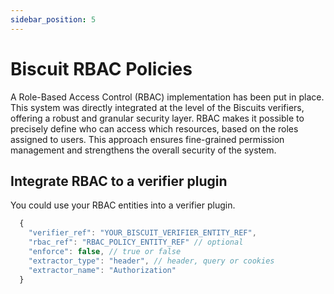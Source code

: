 ```yaml
---
sidebar_position: 5
---
```



# Biscuit RBAC Policies

A Role-Based Access Control (RBAC) implementation has been put in place. This system was directly integrated at the level of the Biscuits verifiers, offering a robust and granular security layer. RBAC makes it possible to precisely define who can access which resources, based on the roles assigned to users. This approach ensures fine-grained permission management and strengthens the overall security of the system.

## Integrate RBAC to a verifier plugin

You could use your RBAC entities into a verifier plugin.

```js
  {
    "verifier_ref": "YOUR_BISCUIT_VERIFIER_ENTITY_REF",
    "rbac_ref": "RBAC_POLICY_ENTITY_REF" // optional
    "enforce": false, // true or false
    "extractor_type": "header", // header, query or cookies
    "extractor_name": "Authorization"
  }
```